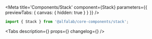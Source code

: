 

<Meta
    title='Components/Stack'
    component={Stack}
    parameters={{ previewTabs: { canvas: { hidden: true } } }}
/>

<!-- Canvas -->

<Story name='Stack'>
    <div />
</Story>

<!-- Docs -->

<ComponentHeader name='Stack' version={version} package='@alfalab/core-components/stack' />

```jsx
import { Stack } from '@alfalab/core-components/stack';
```

<Tabs description={<Description />} props={<ArgsTable of={StackTS} />} changelog={<Changelog />} />
